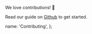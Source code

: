 We love contributions! 🙏

Read our guide on [Github](https://github.com/transferwise/neptune-web/blob/main/CONTRIBUTING.md) to get started.

  name: 'Contributing',
};
